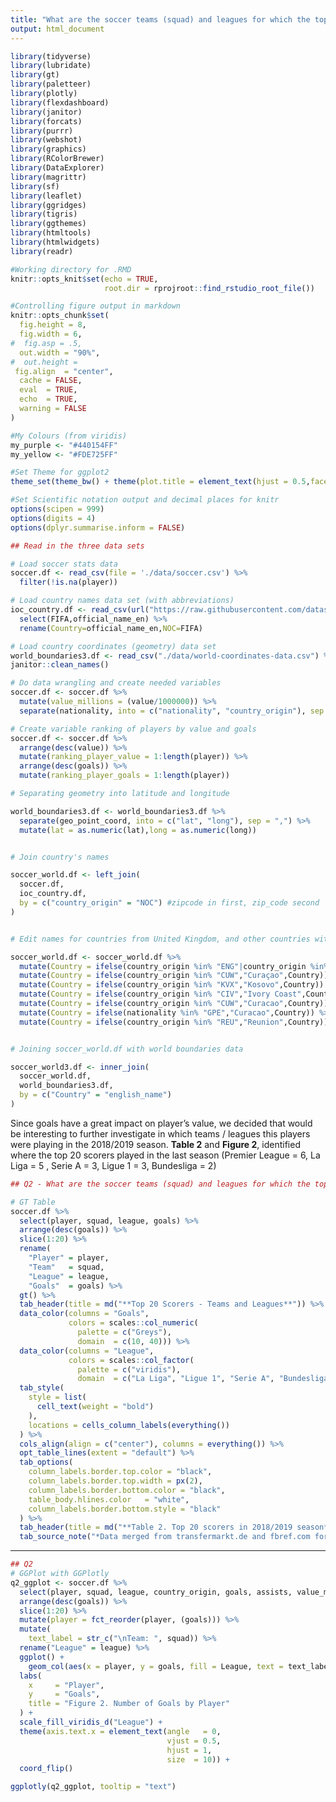 ```yaml
---
title: "What are the soccer teams (squad) and leagues for which the top scorers played?"
output: html_document
---
```


```r
library(tidyverse)
library(lubridate)
library(gt)
library(paletteer)
library(plotly)
library(flexdashboard)
library(janitor)
library(forcats)
library(purrr)
library(webshot)
library(graphics)
library(RColorBrewer)
library(DataExplorer)
library(magrittr)
library(sf)
library(leaflet)
library(ggridges)
library(tigris)
library(ggthemes)
library(htmltools)
library(htmlwidgets)
library(readr)

#Working directory for .RMD
knitr::opts_knit$set(echo = TRUE,
                     root.dir = rprojroot::find_rstudio_root_file())

#Controlling figure output in markdown
knitr::opts_chunk$set(
  fig.height = 8, 
  fig.width = 6,
#  fig.asp = .5,
  out.width = "90%",
#  out.height = 
 fig.align  = "center",
  cache = FALSE,
  eval  = TRUE,
  echo  = TRUE,
  warning = FALSE
)

#My Colours (from viridis)
my_purple <- "#440154FF"
my_yellow <- "#FDE725FF"

#Set Theme for ggplot2
theme_set(theme_bw() + theme(plot.title = element_text(hjust = 0.5,face = "bold"), legend.position = "bottom"))

#Set Scientific notation output and decimal places for knitr
options(scipen = 999)
options(digits = 4)
options(dplyr.summarise.inform = FALSE)
```

```r
## Read in the three data sets

# Load soccer stats data
soccer.df <- read_csv(file = './data/soccer.csv') %>%
  filter(!is.na(player))

# Load country names data set (with abbreviations)
ioc_country.df <- read_csv(url("https://raw.githubusercontent.com/datasets/country-codes/master/data/country-codes.csv")) %>%
  select(FIFA,official_name_en) %>%
  rename(Country=official_name_en,NOC=FIFA)

# Load country coordinates (geometry) data set
world_boundaries3.df <- read_csv("./data/world-coordinates-data.csv") %>%
janitor::clean_names() 

```

```r
# Do data wrangling and create needed variables
soccer.df <- soccer.df %>%
  mutate(value_millions = (value/1000000)) %>%
  separate(nationality, into = c("nationality", "country_origin"), sep = " ")

# Create variable ranking of players by value and goals
soccer.df <- soccer.df %>%
  arrange(desc(value)) %>%
  mutate(ranking_player_value = 1:length(player)) %>%
  arrange(desc(goals)) %>%
  mutate(ranking_player_goals = 1:length(player))

# Separating geometry into latitude and longitude

world_boundaries3.df <- world_boundaries3.df %>%
  separate(geo_point_coord, into = c("lat", "long"), sep = ",") %>%
  mutate(lat = as.numeric(lat),long = as.numeric(long))


# Join country's names

soccer_world.df <- left_join(
  soccer.df,
  ioc_country.df,
  by = c("country_origin" = "NOC") #zipcode in first, zip_code second
)


# Edit names for countries from United Kingdom, and other countries with special characters

soccer_world.df <- soccer_world.df %>%
  mutate(Country = ifelse(country_origin %in% "ENG"|country_origin %in% "WAL"|country_origin %in% "SCO"|country_origin %in% "NIR","United Kingdom",Country)) %>%
  mutate(Country = ifelse(country_origin %in% "CUW","Curaçao",Country)) %>%
  mutate(Country = ifelse(country_origin %in% "KVX","Kosovo",Country)) %>%
  mutate(Country = ifelse(country_origin %in% "CIV","Ivory Coast",Country)) %>%
  mutate(Country = ifelse(country_origin %in% "CUW","Curacao",Country)) %>%
  mutate(Country = ifelse(nationality %in% "GPE","Curacao",Country)) %>%
  mutate(Country = ifelse(country_origin %in% "REU","Reunion",Country))


# Joining soccer_world.df with world boundaries data

soccer_world3.df <- inner_join(
  soccer_world.df, 
  world_boundaries3.df, 
  by = c("Country" = "english_name") 
)
```

Since goals have a great impact on player's value, we decided that would be interesting to further investigate in which teams / leagues this players were playing in the 2018/2019 season. **Table 2** and **Figure 2**, identified where the top 20 scorers played in the last season (Premier League = 6, La Liga = 5 , Serie A = 3, Ligue 1 = 3, Bundesliga = 2)


```r
## Q2 - What are the soccer teams (squad) and leagues for which the top scorers played?

# GT Table
soccer.df %>%
  select(player, squad, league, goals) %>%
  arrange(desc(goals)) %>%
  slice(1:20) %>%
  rename(
    "Player" = player, 
    "Team"   = squad, 
    "League" = league, 
    "Goals"  = goals) %>%
  gt() %>%
  tab_header(title = md("**Top 20 Scorers - Teams and Leagues**")) %>%
  data_color(columns = "Goals",
             colors = scales::col_numeric(
               palette = c("Greys"),
               domain  = c(10, 40))) %>%
  data_color(columns = "League",
             colors = scales::col_factor(
               palette = c("viridis"),
               domain  = c("La Liga", "Ligue 1", "Serie A", "Bundesliga", "Premier League"))) %>%
  tab_style(
    style = list(
      cell_text(weight = "bold")
    ),
    locations = cells_column_labels(everything())
  ) %>% 
  cols_align(align = c("center"), columns = everything()) %>%
  opt_table_lines(extent = "default") %>%
  tab_options(
    column_labels.border.top.color = "black",
    column_labels.border.top.width = px(2),
    column_labels.border.bottom.color = "black",
    table_body.hlines.color   = "white",
    column_labels.border.bottom.style = "black"
  ) %>%
  tab_header(title = md("**Table 2. Top 20 scorers in 2018/2019 season**")) %>%
  tab_source_note("*Data merged from transfermarkt.de and fbref.com for 2018/19 season by Rafael Stepien and available on Kaggle*")
```

***

```r
## Q2
# GGPlot with GGPlotly
q2_ggplot <- soccer.df %>%
  select(player, squad, league, country_origin, goals, assists, value_millions, position2) %>%
  arrange(desc(goals)) %>%
  slice(1:20) %>%
  mutate(player = fct_reorder(player, (goals))) %>%
  mutate(
    text_label = str_c("\nTeam: ", squad)) %>%
  rename("League" = league) %>%
  ggplot() +
    geom_col(aes(x = player, y = goals, fill = League, text = text_label)) +
  labs(
    x     = "Player",
    y     = "Goals",
    title = "Figure 2. Number of Goals by Player"
  ) +
  scale_fill_viridis_d("League") +
  theme(axis.text.x = element_text(angle   = 0,
                                   vjust = 0.5,
                                   hjust = 1,
                                   size  = 10)) +
  coord_flip()

ggplotly(q2_ggplot, tooltip = "text")
```

